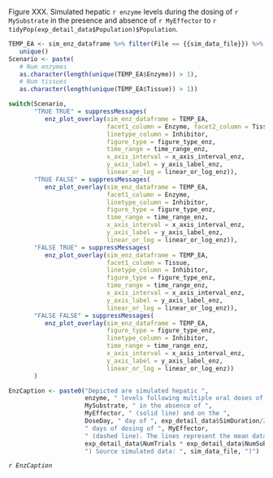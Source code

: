 Figure XXX. Simulated hepatic `r enzyme` levels during the dosing of `r MySubstrate` in the presence and absence of `r MyEffector` to `r tidyPop(exp_detail_data$Population)$Population`. 

```r

TEMP_EA <- sim_enz_dataframe %>% filter(File == {{sim_data_file}}) %>% 
   unique()
Scenario <- paste(
   # Num enzymes
   as.character(length(unique(TEMP_EA$Enzyme)) > 1), 
   # Num tissues
   as.character(length(unique(TEMP_EA$Tissue)) > 1))


```


```r

switch(Scenario, 
       "TRUE TRUE" = suppressMessages(
          enz_plot_overlay(sim_enz_dataframe = TEMP_EA, 
                           facet1_column = Enzyme, facet2_column = Tissue,
                           linetype_column = Inhibitor,
                           figure_type = figure_type_enz,
                           time_range = time_range_enz,
                           x_axis_interval = x_axis_interval_enz,
                           y_axis_label = y_axis_label_enz,
                           linear_or_log = linear_or_log_enz)),
       "TRUE FALSE" = suppressMessages(
          enz_plot_overlay(sim_enz_dataframe = TEMP_EA, 
                           facet1_column = Enzyme,
                           linetype_column = Inhibitor,
                           figure_type = figure_type_enz,
                           time_range = time_range_enz,
                           x_axis_interval = x_axis_interval_enz,
                           y_axis_label = y_axis_label_enz,
                           linear_or_log = linear_or_log_enz)),
       "FALSE TRUE" = suppressMessages(
          enz_plot_overlay(sim_enz_dataframe = TEMP_EA, 
                           facet1_column = Tissue,
                           linetype_column = Inhibitor,
                           figure_type = figure_type_enz,
                           time_range = time_range_enz,
                           x_axis_interval = x_axis_interval_enz,
                           y_axis_label = y_axis_label_enz,
                           linear_or_log = linear_or_log_enz)), 
       "FALSE FALSE" = suppressMessages(
          enz_plot_overlay(sim_enz_dataframe = TEMP_EA, 
                           figure_type = figure_type_enz,
                           linetype_column = Inhibitor,
                           time_range = time_range_enz,
                           x_axis_interval = x_axis_interval_enz,
                           y_axis_label = y_axis_label_enz,
                           linear_or_log = linear_or_log_enz))
       )

```

```r
EnzCaption <- paste0("Depicted are simulated hepatic ",
                     enzyme, " levels following multiple oral doses of ",
                     MySubstrate, " in the absence of ",
                     MyEffector, " (solid line) and on the ",
                     DoseDay, " day of ", exp_detail_data$SimDuration/24,
                     " days of dosing of ", MyEffector, 
                     " (dashed line). The lines represent the mean data for the simulated population (n = ",
                     exp_detail_data$NumTrials * exp_detail_data$NumSubjTrial, 
                     ") Source simulated data: ", sim_data_file, ")")

```

*`r EnzCaption`*


